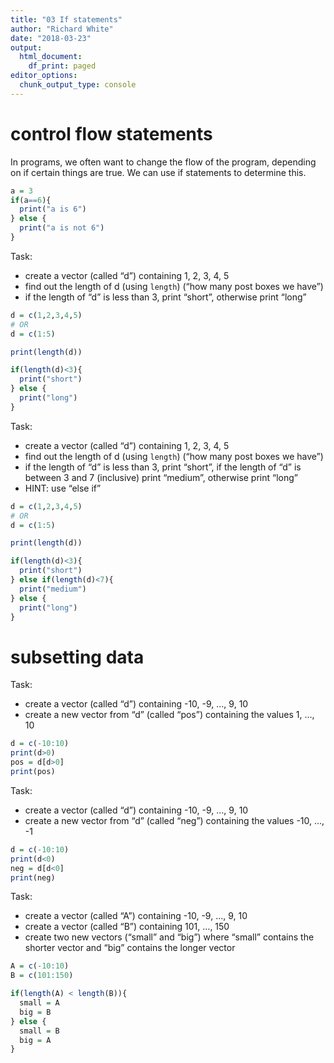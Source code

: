 ```yaml
---
title: "03 If statements"
author: "Richard White"
date: "2018-03-23"
output:
  html_document:
    df_print: paged
editor_options: 
  chunk_output_type: console
---
```


# control flow statements

In programs, we often want to change the flow of the program, depending on if certain things are true. We can use if statements to determine this.

```r
a = 3
if(a==6){
  print("a is 6")
} else {
  print("a is not 6")
}
```

Task:

- create a vector (called "d") containing 1, 2, 3, 4, 5
- find out the length of d (using `length`) ("how many post boxes we have")
- if the length of "d" is less than 3, print "short", otherwise print "long"

```r
d = c(1,2,3,4,5)
# OR
d = c(1:5)

print(length(d))

if(length(d)<3){
  print("short")
} else {
  print("long")
}

```

Task:

- create a vector (called "d") containing 1, 2, 3, 4, 5
- find out the length of d (using `length`) ("how many post boxes we have")
- if the length of "d" is less than 3, print "short", if the length of "d" is between 3 and 7 (inclusive) print "medium", otherwise print "long"
- HINT: use "else if"

```r
d = c(1,2,3,4,5)
# OR
d = c(1:5)

print(length(d))

if(length(d)<3){
  print("short")
} else if(length(d)<7){
  print("medium")
} else {
  print("long")
}
```

# subsetting data

Task:

- create a vector (called "d") containing -10, -9, ..., 9, 10
- create a new vector from "d" (called "pos") containing the values 1, ..., 10

```r
d = c(-10:10)
print(d>0)
pos = d[d>0]
print(pos)
```

Task:

- create a vector (called "d") containing -10, -9, ..., 9, 10
- create a new vector from "d" (called "neg") containing the values -10, ..., -1

```r
d = c(-10:10)
print(d<0)
neg = d[d<0]
print(neg)
```

Task:

- create a vector (called "A") containing -10, -9, ..., 9, 10
- create a vector (called "B") containing 101, ..., 150
- create two new vectors ("small" and "big") where "small" contains the shorter vector and "big" contains the longer vector


```r
A = c(-10:10)
B = c(101:150)

if(length(A) < length(B)){
  small = A
  big = B
} else {
  small = B
  big = A
}
```
